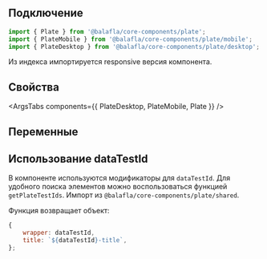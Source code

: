 
## Подключение

```jsx
import { Plate } from '@balafla/core-components/plate';
import { PlateMobile } from '@balafla/core-components/plate/mobile';
import { PlateDesktop } from '@balafla/core-components/plate/desktop';
```

Из индекса импортируется responsive версия компонента.

## Свойства

<ArgsTabs components={{ PlateDesktop, PlateMobile, Plate }} />

## Переменные

<CssVars css={styles} />

## Использование dataTestId

В компоненте используются модификаторы для `dataTestId`.
Для удобного поиска элементов можно воспользоваться функцией `getPlateTestIds`.
Импорт из `@balafla/core-components/plate/shared`.

Функция возвращает объект:

```jsx
{
    wrapper: dataTestId,
    title: `${dataTestId}-title`,
};
```
